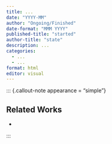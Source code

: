 ```yaml
---
title: ...
date: "YYYY-MM"
author: "Ongoing/Finished"
date-format: "MMM YYYY"
published-title: "started"
author-title: "state"
description: ...
categories: 
  - ...
  - ...
format: html
editor: visual
---
```


::: {.callout-note appearance = "simple"}

## Related Works

- 

:::
